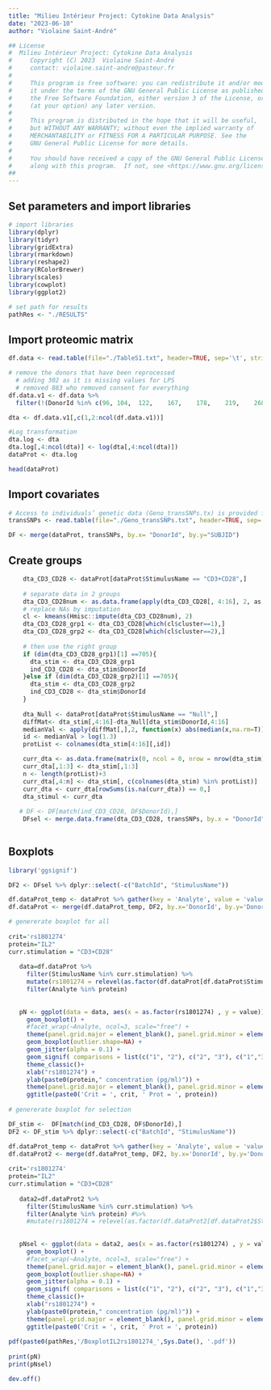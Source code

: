 ```yaml
---
title: "Milieu Intérieur Project: Cytokine Data Analysis"
date: "2023-06-10"
author: "Violaine Saint-André"

## License
#  Milieu Intérieur Project: Cytokine Data Analysis
#     Copyright (C) 2023  Violaine Saint-André
#     contact: violaine.saint-andre@pasteur.fr
# 
#     This program is free software: you can redistribute it and/or modify
#     it under the terms of the GNU General Public License as published by
#     the Free Software Foundation, either version 3 of the License, or
#     (at your option) any later version.
# 
#     This program is distributed in the hope that it will be useful,
#     but WITHOUT ANY WARRANTY; without even the implied warranty of
#     MERCHANTABILITY or FITNESS FOR A PARTICULAR PURPOSE. See the
#     GNU General Public License for more details.
# 
#     You should have received a copy of the GNU General Public License
#     along with this program.  If not, see <https://www.gnu.org/licenses/>.
##
---
```


## Set parameters and import libraries
```r

# import libraries
library(dplyr)
library(tidyr)
library(gridExtra)
library(rmarkdown)
library(reshape2)
library(RColorBrewer) 
library(scales)
library(cowplot)
library(ggplot2)

# set path for results
pathRes <- "./RESULTS"

```
## Import proteomic matrix

```r
df.data <- read.table(file="./TableS1.txt", header=TRUE, sep='\t', stringsAsFactors = FALSE)

# remove the donors that have been reprocessed
  # adding 302 as it is missing values for LPS 
  # removed 883 who removed consent for everything
df.data.v1 <- df.data %>% 
  filter(!(DonorId %in% c(96, 104,	122,	167,	178,	219,	268,	279,	303,	308,	534,	701, 302, 883))) 

dta <- df.data.v1[,c(1,2:ncol(df.data.v1))]

#Log transformation
dta.log <- dta
dta.log[,4:ncol(dta)] <- log(dta[,4:ncol(dta)])
dataProt <- dta.log

head(dataProt)

```
## Import covariates
```r
# Access to individuals’ genetic data (Geno_transSNPs.tx) is provided for research use only after review and approval by the Milieu Intérieur data access committee, in line with patient privacy and confidentiality agreements. Requests can be sent to milieuinterieurdac@pasteur.fr.
transSNPs <- read.table(file="./Geno_transSNPs.txt", header=TRUE, sep='\t', stringsAsFactors = FALSE)

DF <- merge(dataProt, transSNPs, by.x= "DonorId", by.y="SUBJID")


```

## Create groups

```r
    dta_CD3_CD28 <- dataProt[dataProt$StimulusName == "CD3+CD28",]
    
    # separate data in 2 groups
    dta_CD3_CD28num <- as.data.frame(apply(dta_CD3_CD28[, 4:16], 2, as.numeric), na.rm = T)
    # replace NAs by imputation
    cl <- kmeans(Hmisc::impute(dta_CD3_CD28num), 2)
    dta_CD3_CD28_grp1 <- dta_CD3_CD28[which(cl$cluster==1),]
    dta_CD3_CD28_grp2 <- dta_CD3_CD28[which(cl$cluster==2),]
    
    # then use the right group 
    if (dim(dta_CD3_CD28_grp1)[1] ==705){
      dta_stim <- dta_CD3_CD28_grp1
      ind_CD3_CD28 <- dta_stim$DonorId
    }else if (dim(dta_CD3_CD28_grp2)[1] ==705){
      dta_stim <- dta_CD3_CD28_grp2
      ind_CD3_CD28 <- dta_stim$DonorId
    }
  
    dta_Null <- dataProt[dataProt$StimulusName == "Null",]
    diffMat<- dta_stim[,4:16]-dta_Null[dta_stim$DonorId,4:16]
    medianVal <- apply(diffMat[,],2, function(x) abs(median(x,na.rm=T)))
    id <- medianVal > log(1.3)
    protList <- colnames(dta_stim[4:16][,id])

    curr_dta <- as.data.frame(matrix(0, ncol = 0, nrow = nrow(dta_stim)))
    curr_dta[,1:3] <- dta_stim[,1:3]
    n <- length(protList)+3
    curr_dta[,4:n] <- dta_stim[, c(colnames(dta_stim) %in% protList)]
    curr_dta <- curr_dta[rowSums(is.na(curr_dta)) == 0,]
    dta_stimul <- curr_dta
    
   # DF <- DF[match(ind_CD3_CD28, DF$DonorId),]
    DFsel <- merge.data.frame(dta_CD3_CD28, transSNPs, by.x = "DonorId", by.y = "SUBJID")
  
```



## Boxplots
```r

library('ggsignif')

DF2 <- DFsel %>% dplyr::select(-c("BatchId", "StimulusName"))

df.dataProt_temp <- dataProt %>% gather(key = 'Analyte', value = 'value', CXCL5:TNFa) 
df.dataProt <- merge(df.dataProt_temp, DF2, by.x='DonorId', by.y='DonorId')

# genererate boxplot for all
   
crit='rs1801274' 
protein="IL2" 
curr.stimulation = "CD3+CD28"
   
   data=df.dataProt %>% 
     filter(StimulusName %in% curr.stimulation) %>% 
     mutate(rs1801274 = relevel(as.factor(df.dataProt[df.dataProt$StimulusName==curr.stimulation,"rs1801274"]), ref="1")) %>% 
     filter(Analyte %in% protein) 
     
         
   pN <- ggplot(data = data, aes(x = as.factor(rs1801274) , y = value)) +
     geom_boxplot() +
     #facet_wrap(~Analyte, ncol=3, scale="free") +
     theme(panel.grid.major = element_blank(), panel.grid.minor = element_blank()) +
     geom_boxplot(outlier.shape=NA) +
     geom_jitter(alpha = 0.1) +
     geom_signif( comparisons = list(c("1", "2"), c("2", "3"), c("1","3")), test = "wilcox.test", map_signif_level=TRUE, textsize=4) +
     theme_classic()+
     xlab("rs1801274") +
     ylab(paste0(protein," concentration (pg/ml)")) +
     theme(panel.grid.major = element_blank(), panel.grid.minor = element_blank(), axis.text=element_text(size=14), axis.title=element_text(size=14), plot.title = element_text(hjust = 0.5, face="bold"), legend.position = "none")+
     ggtitle(paste0('Crit = ', crit, ' Prot = ', protein))
    
# genererate boxplot for selection

DF_stim <-  DF[match(ind_CD3_CD28, DF$DonorId),]
DF2 <- DF_stim %>% dplyr::select(-c("BatchId", "StimulusName"))

df.dataProt_temp <- dataProt %>% gather(key = 'Analyte', value = 'value', CXCL5:TNFa) 
df.dataProt2 <- merge(df.dataProt_temp, DF2, by.x='DonorId', by.y='DonorId')
      
crit='rs1801274' 
protein="IL2" 
curr.stimulation = "CD3+CD28"
   
   data2=df.dataProt2 %>% 
     filter(StimulusName %in% curr.stimulation) %>% 
     filter(Analyte %in% protein) #%>% 
     #mutate(rs1801274 = relevel(as.factor(df.dataProt2[df.dataProt2$StimulusName==curr.stimulation,"rs1801274"]), ref="1")) 
     
         
   pNsel <- ggplot(data = data2, aes(x = as.factor(rs1801274) , y = value)) +
     geom_boxplot() +
     #facet_wrap(~Analyte, ncol=3, scale="free") +
     theme(panel.grid.major = element_blank(), panel.grid.minor = element_blank()) +
     geom_boxplot(outlier.shape=NA) +
     geom_jitter(alpha = 0.1) +
     geom_signif( comparisons = list(c("1", "2"), c("2", "3"), c("1","3")), test = "wilcox.test", map_signif_level=TRUE, textsize=4) +
     theme_classic()+
     xlab("rs1801274") +
     ylab(paste0(protein," concentration (pg/ml)")) +
     theme(panel.grid.major = element_blank(), panel.grid.minor = element_blank(), axis.text=element_text(size=14), axis.title=element_text(size=14), plot.title = element_text(hjust = 0.5, face="bold"), legend.position = "none")+
     ggtitle(paste0('Crit = ', crit, ' Prot = ', protein))
   
pdf(paste0(pathRes,'/BoxplotIL2rs1801274_',Sys.Date(), '.pdf'))
    
print(pN)
print(pNsel)

dev.off()

``` 
